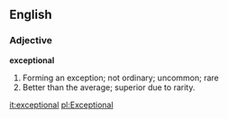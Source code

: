 ==English==

===Adjective===

'''exceptional'''

#Forming an exception; not ordinary; uncommon; rare
#Better than the average; superior due to rarity.

[[it:exceptional]]
[[pl:Exceptional]]